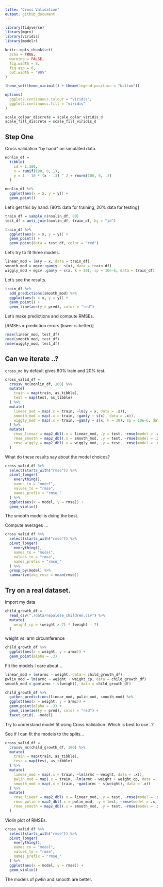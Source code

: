 ```yaml
---
title: "Cross Validation"
output: github_document
---
```


```r
library(tidyverse)
library(mgcv)
library(viridis)
library(modelr)

knitr::opts_chunk$set(
  echo = TRUE,
  warning = FALSE,
  fig.width = 8,
  fig.asp = 6,
  out.width = "90%"
)

theme_set(theme_minimal() + theme(legend.position = "bottom"))

options(
  ggplot2.continuous.colour = "viridis",
  ggplot2.continuous.fill = "viridis"
)

scale_colour_discrete = scale_color_viridis_d
scale_fill_discrete = scale_fill_viridis_d
```

## Step One

Cross validation "by hand" on simulated data.

```r
nonlin_df = 
  tibble(
    id = 1:100,
    x = runif(100, 0, 1),
    y = 1 - 10 * (x - .3) ^ 2 + rnorm(100, 0, .3)
  )

nonlin_df %>% 
  ggplot(aes(x = x, y = y)) + 
  geom_point()
```

Let's get this by hand.
[80% data for training, 20% data for testing]

```r
train_df = sample_n(nonlin_df, 80)
test_df = anti_join(nonlin_df, train_df, by = "id")
```

```r
train_df %>%
  ggplot(aes(x = x, y = y)) + 
  geom_point() +
  geom_point(data = test_df, color = "red")
```


Let's try to fit three models.

```r
linear_mod = lm(y ~ x, data = train_df)
smooth_mod = mgcv::gam(y ~ s(x), data = train_df)
wiggly_mod = mgcv::gam(y ~ s(x, k = 30), sp = 10e-6, data = train_df)
```


Let's see the results.

```r
train_df %>%
  add_predictions(smooth_mod) %>%
  ggplot(aes(x = x, y = y)) +
  geom_point() + 
  geom_line(aes(y = pred), color = "red")
```


Let's make predictions and compute RMSEs.

[RMSEs = prediction errors (lower is better)]

```r
rmse(linear_mod, test_df)
rmse(smooth_mod, test_df)
rmse(wiggly_mod, test_df)
```


## Can we iterate ..?

`cross_mc` by default gives 80% train and 20% test.

```r
cross_valid_df = 
  crossv_mc(nonlin_df, 100) %>%
  mutate(
    train = map(train, as_tibble),
    test = map(test, as_tibble)
  ) %>%
  mutate(
    linear_mod = map(.x = train, ~lm(y ~ x, data = .x)),
    smooth_mod = map(.x = train, ~gam(y ~ s(x), data = .x)),
    wiggly_mod = map(.x = train, ~gam(y ~ s(x, k = 30), sp = 10e-6, data = .x))
  ) %>%
  mutate(
    rmse_linear = map2_dbl(.x = linear_mod, .y = test, ~rmse(model = .x, data = .y)),
    rmse_smooth = map2_dbl(.x = smooth_mod, .y = test, ~rmse(model = .x, data = .y)),
    rmse_wiggly = map2_dbl(.x = wiggly_mod, .y = test, ~rmse(model = .x, data = .y))
  )
```

What do these results say about the model choices?

```r
cross_valid_df %>%
  select(starts_with("rmse")) %>%
  pivot_longer(
    everything(),
    names_to = "model",
    values_to = "rmse",
    names_prefix = "rmse_"
  ) %>%
  ggplot(aes(x = model, y = rmse)) + 
  geom_violin()
```

The smooth model is doing the best.


Compute averages ...

```r
cross_valid_df %>%
  select(starts_with("rmse")) %>%
  pivot_longer(
    everything(),
    names_to = "model",
    values_to = "rmse",
    names_prefix = "rmse_"
  ) %>%
  group_by(model) %>%
  summarize(avg_rmse = mean(rmse))
```


## Try on a real dataset.

import my data

```r
child_growth_df = 
  read_csv("./data/nepalese_children.csv") %>%
  mutate(
    weight_cp = (weight > 7) * (weight - 7)
  )
```

weight vs. arm circumference

```r
child_growth_df %>%
  ggplot(aes(x = weight, y = armc)) +
  geom_point(alpha = .3)
```

Fit the models I care about ..

```r
linear_mod = lm(armc ~ weight, data = child_growth_df)
pwlin_mod = lm(armc ~ weight + weight_cp, data = child_growth_df)
smooth_mod = gam(armc ~ s(weight), data = child_growth_df)
```

```r
child_growth_df %>%
  gather_predictions(linear_mod, pwlin_mod, smooth_mod) %>%
  ggplot(aes(x = weight, y = armc)) +
  geom_point(alpha = .3) +
  geom_line(aes(y = pred), color = "red") +
  facet_grid(. ~model)
```

Try to understand model fit using Cross Validation.
Which is best to use ..?

See if I can fit the models to the splits...

```r
cross_valid_df = 
  crossv_mc(child_growth_df, 100) %>%
  mutate(
    train = map(train, as_tibble),
    test = map(test, as_tibble)
  ) %>%
  mutate(
    linear_mod = map(.x = train, ~lm(armc ~ weight, data = .x)),
    pwlin_mod = map(.x = train, ~lm(armc ~ weight + weight_cp, data = .x)),
    smooth_mod = map(.x = train, ~gam(armc ~ s(weight), data = .x))
  ) %>%
  mutate(
    rmse_linear = map2_dbl(.x = linear_mod, .y = test, ~rmse(model = .x, data = .y)),
    rmse_pwlin = map2_dbl(.x = pwlin_mod, .y = test, ~rmse(model = .x, data = .y)),
    rmse_smooth = map2_dbl(.x = smooth_mod, .y = test, ~rmse(model = .x, data = .y))
  )
```

Violin plot of RMSEs.

```r
cross_valid_df %>%
  select(starts_with("rmse")) %>%
  pivot_longer(
    everything(),
    names_to = "model",
    values_to = "rmse",
    names_prefix = "rmse_"
  ) %>%
  ggplot(aes(x = model, y = rmse)) + 
  geom_violin()
```

The models of pwlin and smooth are better.


